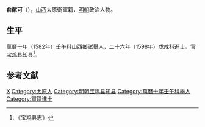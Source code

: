 '''俞献可'''（{{bd|？||？|catIdx=}}），[[山西|山西]]太原衛軍籍，[[明朝|明朝]]政治人物。

== 生平 ==
萬曆十年（1582年）壬午科山西鄉試舉人，二十六年（1598年）戊戌科進士。官[[宝鸡县|宝鸡县]]知县<ref>《宝鸡县志》</ref>。

==参考文献==
{{reflist}}

{{萬曆二十六年戊戌科殿試金榜}}
{{DEFAULTSORT:}}
[[Category:俞姓|X]]
[[Category:太原人|Category:太原人]]
[[Category:明朝宝鸡县知县|Category:明朝宝鸡县知县]]
[[Category:萬曆十年壬午科舉人|Category:萬曆十年壬午科舉人]]
[[Category:軍籍進士|Category:軍籍進士]]